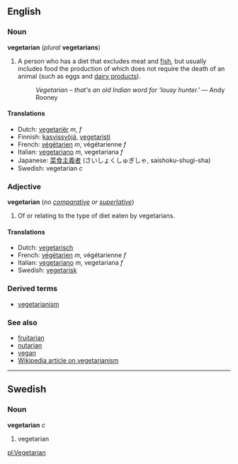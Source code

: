==English==
===Noun===
'''vegetarian''' (''plural'' '''vegetarians''')

#A person who has a diet that excludes meat and [[fish]], but usually includes food the production of which does not require the death of an animal (such as eggs and [[dairy product]]s).
#:''Vegetarian &ndash; that's an old Indian word for 'lousy hunter.' '' &mdash; Andy Rooney

====Translations====
*Dutch: [[vegetariër]] ''m, f''
*Finnish: [[kasvissyöjä]], [[vegetaristi]]
*French: [[végétarien]] ''m'', végétarienne ''f''
*Italian: [[vegetariano]] ''m'', vegetariana ''f''
*Japanese: [[菜食主義者]] (さいしょくしゅぎしゃ, saishoku-shugi-sha)
*Swedish: vegetarian ''c''

===Adjective===
'''vegetarian''' (''no [[comparative]] or [[superlative]]'')

#Of or relating to the type of diet eaten by vegetarians.

====Translations====
*Dutch: [[vegetarisch]]
*French: [[végétarien]] ''m'', végétarienne ''f''
*Italian: [[vegetariano]] ''m'', vegetariana ''f''
*Swedish: [[vegetarisk]]

===Derived terms===
*[[vegetarianism]]

===See also===
*[[fruitarian]]
*[[nutarian]]
*[[vegan]]
*[[w:vegetarianism|Wikipedia article on vegetarianism]]

----

==Swedish==
===Noun===
'''vegetarian''' ''c''

#vegetarian

[[pl:Vegetarian]]